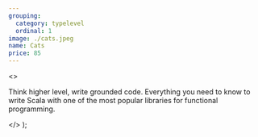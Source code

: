 ```yaml
---
grouping:
  category: typelevel
  ordinal: 1
image: ./cats.jpeg
name: Cats
price: 85
---
```


  <>
    <p>
      Think higher level, write grounded code. Everything you need to know to
      write Scala with one of the most popular libraries for functional
      programming.
    </p>
  </>
);
